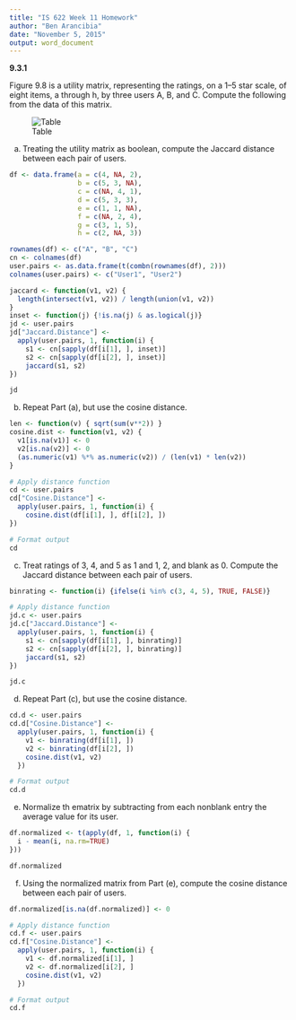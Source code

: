 ```yaml
---
title: "IS 622 Week 11 Homework"
author: "Ben Arancibia"
date: "November 5, 2015"
output: word_document
---
```


__9.3.1__

Figure 9.8 is a utility matrix, representing the ratings, on a 1–5 star scale, of eight items, a through h, by three users A, B, and C. Compute the following from the data of this matrix.

![Table](//Users/bcarancibia/CUNY_IS_622/week11/98.png)


(a) Treating the utility matrix as boolean, compute the Jaccard distance between each pair of users.

```r
df <- data.frame(a = c(4, NA, 2),
                 b = c(5, 3, NA),
                 c = c(NA, 4, 1),
                 d = c(5, 3, 3),
                 e = c(1, 1, NA),
                 f = c(NA, 2, 4),
                 g = c(3, 1, 5),
                 h = c(2, NA, 3))

rownames(df) <- c("A", "B", "C")
cn <- colnames(df)
user.pairs <- as.data.frame(t(combn(rownames(df), 2)))
colnames(user.pairs) <- c("User1", "User2")

jaccard <- function(v1, v2) {
  length(intersect(v1, v2)) / length(union(v1, v2))
}
inset <- function(j) {!is.na(j) & as.logical(j)}
jd <- user.pairs
jd["Jaccard.Distance"] <- 
  apply(user.pairs, 1, function(i) {
    s1 <- cn[sapply(df[i[1], ], inset)]
    s2 <- cn[sapply(df[i[2], ], inset)] 
    jaccard(s1, s2)
})

jd

```

(b) Repeat Part (a), but use the cosine distance.

```r
len <- function(v) { sqrt(sum(v**2)) }
cosine.dist <- function(v1, v2) {
  v1[is.na(v1)] <- 0
  v2[is.na(v2)] <- 0
  (as.numeric(v1) %*% as.numeric(v2)) / (len(v1) * len(v2))
}

# Apply distance function
cd <- user.pairs
cd["Cosine.Distance"] <- 
  apply(user.pairs, 1, function(i) {
    cosine.dist(df[i[1], ], df[i[2], ])
})

# Format output
cd

```

(c) Treat ratings of 3, 4, and 5 as 1 and 1, 2, and blank as 0. Compute the Jaccard distance between each pair of users.

```r
binrating <- function(i) {ifelse(i %in% c(3, 4, 5), TRUE, FALSE)}

# Apply distance function
jd.c <- user.pairs
jd.c["Jaccard.Distance"] <- 
  apply(user.pairs, 1, function(i) {
    s1 <- cn[sapply(df[i[1], ], binrating)]
    s2 <- cn[sapply(df[i[2], ], binrating)] 
    jaccard(s1, s2)
})

jd.c

```

(d) Repeat Part (c), but use the cosine distance.

```r
cd.d <- user.pairs
cd.d["Cosine.Distance"] <-
  apply(user.pairs, 1, function(i) {
    v1 <- binrating(df[i[1], ])
    v2 <- binrating(df[i[2], ])
    cosine.dist(v1, v2)
  })

# Format output
cd.d

```

(e) Normalize th ematrix by subtracting from each nonblank entry the average value for its user.

```r
df.normalized <- t(apply(df, 1, function(i) {
  i - mean(i, na.rm=TRUE)
}))

df.normalized
```
(f) Using the normalized matrix from Part (e), compute the cosine distance between each pair of users.


```r
df.normalized[is.na(df.normalized)] <- 0

# Apply distance function
cd.f <- user.pairs
cd.f["Cosine.Distance"] <-
  apply(user.pairs, 1, function(i) {
    v1 <- df.normalized[i[1], ]
    v2 <- df.normalized[i[2], ]
    cosine.dist(v1, v2)
  })

# Format output
cd.f

```
